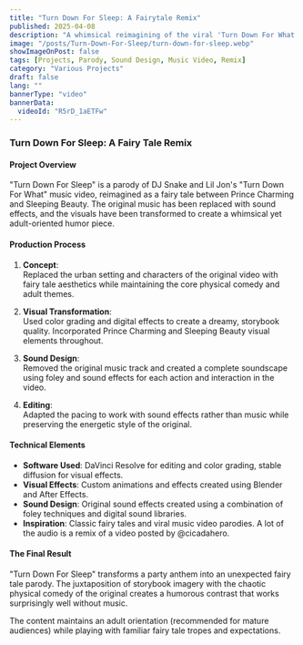 ```yaml
---
title: "Turn Down For Sleep: A Fairytale Remix"
published: 2025-04-08
description: "A whimsical reimagining of the viral 'Turn Down For What' music video as a fairy tale with Prince Charming and Sleeping Beauty aesthetics."
image: "/posts/Turn-Down-For-Sleep/turn-down-for-sleep.webp"
showImageOnPost: false
tags: [Projects, Parody, Sound Design, Music Video, Remix]
category: "Various Projects"
draft: false
lang: ""
bannerType: "video"
bannerData: 
  videoId: "R5rD_1aETFw"
---
```


### **Turn Down For Sleep: A Fairy Tale Remix**

#### **Project Overview**
"Turn Down For Sleep" is a parody of DJ Snake and Lil Jon's "Turn Down For What" music video, reimagined as a fairy tale between Prince Charming and Sleeping Beauty. The original music has been replaced with sound effects, and the visuals have been transformed to create a whimsical yet adult-oriented humor piece.

#### **Production Process**

1. **Concept**:  
   Replaced the urban setting and characters of the original video with fairy tale aesthetics while maintaining the core physical comedy and adult themes.

2. **Visual Transformation**:  
   Used color grading and digital effects to create a dreamy, storybook quality. Incorporated Prince Charming and Sleeping Beauty visual elements throughout.

3. **Sound Design**:  
   Removed the original music track and created a complete soundscape using foley and sound effects for each action and interaction in the video.

4. **Editing**:  
   Adapted the pacing to work with sound effects rather than music while preserving the energetic style of the original.

#### **Technical Elements**
- **Software Used**: DaVinci Resolve for editing and color grading, stable diffusion for visual effects.
- **Visual Effects**: Custom animations and effects created using Blender and After Effects.
- **Sound Design**: Original sound effects created using a combination of foley techniques and digital sound libraries.
- **Inspiration**: Classic fairy tales and viral music video parodies. A lot of the audio is a remix of a video posted by @cicadahero.


#### **The Final Result**
"Turn Down For Sleep" transforms a party anthem into an unexpected fairy tale parody. The juxtaposition of storybook imagery with the chaotic physical comedy of the original creates a humorous contrast that works surprisingly well without music.

The content maintains an adult orientation (recommended for mature audiences) while playing with familiar fairy tale tropes and expectations.
